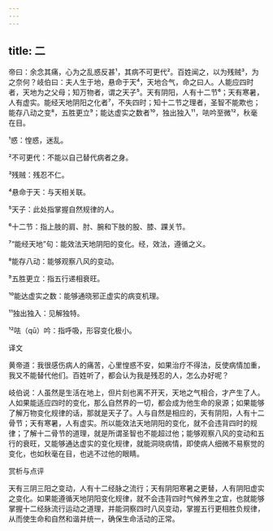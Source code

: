 ```yaml
---
---
---
```

title: 二
---




帝曰：余念其痛，心为之乱惑反甚¹，其病不可更代²。百姓闻之，以为残贼³，为之奈何？岐伯曰：夫人生于地，悬命于天⁴，天地合气，命之曰人。人能应四时者，天地为之父母；知万物者，谓之天子⁵。天有阴阳，人有十二节⁶；天有寒暑，人有虚实。能经天地阴阳之化者⁷，不失四时；知十二节之理者，圣智不能欺也；能存八动之变⁸，五胜更立⁹；能达虚实之数者¹⁰，独出独入¹¹，呿吟至微¹²，秋毫在目。

¹惑：惶惑，迷乱。

²不可更代：不能以自己替代病者之身。

³残贼：残忍不仁。

⁴悬命于天：与天相关联。

⁵天子：此处指掌握自然规律的人。

⁶十二节：指上肢的肩、肘、腕和下肢的股、膝、踝关节。

⁷“能经天地”句：能效法天地阴阳的变化。经，效法，遵循之义。

⁸能存八动：能够观察八风的变动。

⁹五胜更立：指五行递相衰旺。

¹⁰能达虚实之数：能够通晓邪正虚实的病变机理。

¹¹独出独入：见解独特。

¹²呿（qū）吟：指呼吸，形容变化极小。

译文

黄帝道：我很感伤病人的痛苦，心里惶惑不安，如果治疗不得法，反使病情加重，我又不能替代他们。百姓听了，都会认为我是残忍的人，怎么办好呢？

岐伯说：人虽然是生活在地上，但片刻也离不开天，天地之气相合，才产生了人。人如果能适应四时的变化，那么自然界的一切，都会成为他生命的泉源；如果能够了解万物变化规律的话，那就是天子了。人与自然是相应的，天有阴阳，人有十二骨节；天有寒暑，人有虚实。所以能效法天地阴阳的变化，就不会违背四时的规律；了解十二骨节的道理，就是所谓圣智也不能超过他；能够观察八风的变动和五行的衰旺，又能够通达虚实的变化规律，就能洞晓病情，即使病人细微不易察觉的变化，也如秋毫在目，也逃不过他的眼睛。

赏析与点评

天有三阴三阳之变动，人有十二经脉之流行；天有阴阳寒暑之更替，人有阴阳虚实之变化。如果能遵循天地阴阳变化规律，就不会违背四时气候养生之宜，也就能够掌握十二经脉流行运动之道理，并能洞察四时八风变动，掌握五行更相胜负规律，从而使生命和自然和谐并统一，确保生命活动的正常。